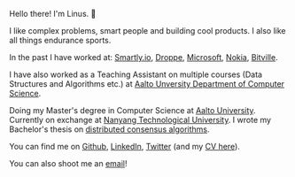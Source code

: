 Hello there! I'm Linus. 👋

I like complex problems, smart people and building cool products. I also like all things endurance sports.

In the past I have worked at:
[Smartly.io](https://www.smartly.io/),
[Droppe](https://droppe.com/),
[Microsoft](https://www.microsoft.com),
[Nokia](https://www.nokia.com/),
[Bitville](https://bitville.com/).

I have also worked as a Teaching Assistant on multiple courses (Data Structures and Algorithms etc.) at [Aalto Unversity Department of Computer Science](https://www.aalto.fi/en/department-of-computer-science).

Doing my Master's degree in Computer Science at [Aalto University](https://www.aalto.fi/en). Currently on exchange at [Nanyang Technological University](https://www.ntu.edu.sg/). I wrote my Bachelor's thesis on [distributed consensus algorithms](https://github.com/LinuzJ/distributed-consensus-bachelors-thesis).

You can find me on [Github](https://github.com/LinuzJ), [LinkedIn](https://www.linkedin.com/in/linus-jern/), [Twitter](https://twitter.com/JernLinus) (and my [CV here](cv_linus_jern.pdf)).

You can also shoot me an [email](mailto:contact@linusjern.com)!

